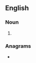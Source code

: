 {{also|print-outs|print outs}}
==English==

===Noun===
{{head|en|noun plural form}}

# {{plural of|printout|lang=en}}

===Anagrams===
* {{anagrams|en|outsprint|prints out}}